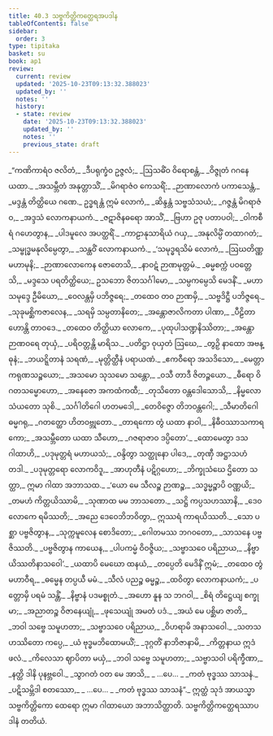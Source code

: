 ```yaml
---
title: 40.3 သဗ္ဗကိတ္တိကတ္ထေရအပဒါန
tableOfContents: false
sidebar:
  order: 3
type: tipitaka
basket: su
book: ap1
review:
  current: review
  updated: '2025-10-23T09:13:32.388023'
  updated_by: ''
  notes: ''
  history:
  - state: review
    date: '2025-10-23T09:13:32.388023'
    updated_by: ''
    notes: ''
    previous_state: draft
---
```



<ReviewStatus review={frontmatter.review} showDetails={true} />

<HypothesisAnnotation frontmatter={frontmatter} />

<DynamicBreadcrumb />

<Division number="304" book="ap1" e="ch" v="20" p="378">

<Paragraph number="4606" type="verses" book="ap1">
_“ကဏိကာရံဝ ဇလိတံ,_  
_ဒီပရုက္ခံဝ ဥဇ္ဇလံ;_  
_ဩသဓိံဝ ဝိရောစန္တံ,_  
_ဝိဇ္ဇုတံ ဂဂနေ ယထာ._  

</Paragraph>

</Division>
<Division number="305" book="ap1" e="ch" v="20" p="378">

<Paragraph number="4607" type="verses" book="ap1">
_အသမ္ဘီတံ အနုတ္တာသိံ,_  
_မိဂရာဇံဝ ကေသရိံ;_  
_ဉာဏာလောကံ ပကာသေန္တံ,_  
_မဒ္ဒန္တံ တိတ္ထိယေ ဂဏေ._  

</Paragraph>

</Division>
<Division number="306" book="ap1" e="ch" v="20" p="378">

<Paragraph number="4608" type="verses" book="ap1">
ဥဒ္ဓရန္တံ ဣမံ လောကံ,_  
_ဆိန္ဒန္တံ သဗ္ဗသံသယံ;_  
_ဂဇ္ဇန္တံ မိဂရာဇံဝ,_  
_အဒ္ဒသံ လောကနာယကံ._  

</Paragraph>

</Division>
<Division number="307" book="ap1" e="ch" v="20" p="378">

<Paragraph number="4609" type="verses" book="ap1">
_ဇဋာဇိနဓရော အာသိံ,_  
_ဗြဟာ ဥဇု ပတာပဝါ;_  
_ဝါကစီရံ ဂဟေတွာန,_  
_ပါဒမူလေ အပတ္ထရိံ._  

</Paragraph>

</Division>
<Division number="308" book="ap1" e="ch" v="20" p="378">

<Paragraph number="4610" type="verses" book="ap1">
_ကာဠာနုသာရိယံ ဂယှ,_  
_အနုလိမ္ပိံ တထာဂတံ;_  
_သမ္ဗုဒ္ဓမနုလိမ္ပေတွာ,_  
_သန္ထဝိံ လောကနာယကံ._  

</Paragraph>

</Division>
<Division number="309" book="ap1" e="ch" v="20" p="378">

<Paragraph number="4611" type="verses" book="ap1">
_‘သမုဒ္ဓရသိမံ လောကံ,_  
_ဩဃတိဏ္ဏမဟာမုနိ;_  
_ဉာဏာလောကေန ဇောတေသိ,_  
_နာဝဋံ ဉာဏမုတ္တမံ._  

</Paragraph>

</Division>
<Division number="310" book="ap1" e="ch" v="20" p="378">

<Paragraph number="4612" type="verses" book="ap1">
_ဓမ္မစက္ကံ ပဝတ္တေသိ,_  
_မဒ္ဒသေ ပရတိတ္ထိယေ;_  
ဥသဘော ဇိတသင်္ဂါမော,_  
_သမ္ပကမ္ပေသိ မေဒနိံ._  

</Paragraph>

</Division>
<Division number="311" book="ap1" e="ch" v="20" p="378">

<Paragraph number="4613" type="verses" book="ap1">
_မဟာသမုဒ္ဒေ ဦမိယော,_  
_ဝေလန္တမှိ ပဘိဇ္ဇရေ;_  
_တထေဝ တဝ ဉာဏမှိ,_  
_သဗ္ဗဒိဋ္ဌီ ပဘိဇ္ဇရေ._  

</Paragraph>

</Division>
<Division number="312" book="ap1" e="ch" v="20" p="378">

<Paragraph number="4614" type="verses" book="ap1">
_သုခုမစ္ဆိကဇာလေန,_  
_သရမှိ သမ္ပတာနိတေ;_  
_အန္တောဇာလိကတာ ပါဏာ,_  
_ပီဠိတာ ဟောန္တိ တာဝဒေ._  

</Paragraph>

</Division>
<Division number="313" book="ap1" e="ch" v="20" p="378">

<Paragraph number="4615" type="verses" book="ap1">
_တထေဝ တိတ္ထိယာ လောကေ,_  
_ပုထုပါသဏ္ဍနိဿိတာ;_  
_အန္တောဉာဏဝရေ တုယှံ,_  
_ပရိဝတ္တန္တိ မာရိသ._  

</Paragraph>

</Division>
<Division number="314" book="ap1" e="ch" v="20" p="378">

<Paragraph number="4616" type="verses" book="ap1">
_ပတိဋ္ဌာ ဝုယှတံ ဩဃေ,_  
_တွဉှိ နာထော အဗန္ဓုနံ;_  
_ဘယဋ္ဋိတာနံ သရဏံ,_  
_မုတ္တိတ္ထီနံ ပရာယဏံ._  

</Paragraph>

</Division>
<Division number="315" book="ap1" e="ch" v="20" p="379">

<Paragraph number="4617" type="verses" book="ap1">
_ဧကဝီရော အသဒိသော,_  
_မေတ္တာကရုဏသဉ္စယော;_  
_အသမော သုသမော သန္တော,_  
_ဝသီ တာဒီ ဇိတဉ္ဇယော._  

</Paragraph>

</Division>
<Division number="316" book="ap1" e="ch" v="20" p="379">

<Paragraph number="4618" type="verses" book="ap1">
_ဓီရော ဝိဂတသမ္မောဟော,_  
_အနေဇော အကထံကထီ;_  
_တုသိတော ဝန္တဒေါသောသိ,_  
_နိမ္မလော သံယတော သုစိ._  

</Paragraph>

</Division>
<Division number="317" book="ap1" e="ch" v="20" p="379">

<Paragraph number="4619" type="verses" book="ap1">
_သင်္ဂါတိဂေါ ဟတမဒေါ,_  
_တေဝိဇ္ဇော တိဘဝန္တဂေါ;_  
_သီမာတိဂေါ ဓမ္မဂရု,_  
_ဂတတ္ထော ဟိတဝဗ္ဘုတော._  

</Paragraph>

</Division>
<Division number="318" book="ap1" e="ch" v="20" p="379">

<Paragraph number="4620" type="verses" book="ap1">
_တာရကော တွံ ယထာ နာဝါ,_  
_နိဓီဝဿာသကာရကော;_  
_အသမ္ဘီတော ယထာ သီဟော,_  
_ဂဇရာဇာဝ ဒပ္ပိတော’._  

</Paragraph>

</Division>
<Division number="319" book="ap1" e="ch" v="20" p="379">

<Paragraph number="4621" type="verses" book="ap1">
_ထောမေတွာ ဒသဂါထာဟိ,_  
_ပဒုမုတ္တရံ မဟာယသံ;_  
_ဝန္ဒိတွာ သတ္ထုနော ပါဒေ,_  
_တုဏှီ အဋ္ဌာသဟံ တဒါ._  

</Paragraph>

</Division>
<Division number="320" book="ap1" e="ch" v="20" p="379">

<Paragraph number="4622" type="verses" book="ap1">
_ပဒုမုတ္တရော လောကဝိဒူ,_  
_အာဟုတီနံ ပဋိဂ္ဂဟော;_  
_ဘိက္ခုသံဃေ ဌိတော သတ္ထာ,_  
ဣမာ ဂါထာ အဘာသထ._  

</Paragraph>

</Division>
<Division number="321" book="ap1" e="ch" v="20" p="379">

<Paragraph number="4623" type="verses" book="ap1">
_‘ယော မေ သီလဉ္စ ဉာဏဉ္စ,_  
_သဒ္ဓမ္မဉ္စာပိ ဝဏ္ဏယိ;_  
_တမဟံ ကိတ္တယိဿာမိ,_  
_သုဏာထ မမ ဘာသတော._  

</Paragraph>

</Division>
<Division number="322" book="ap1" e="ch" v="20" p="379">

<Paragraph number="4624" type="verses" book="ap1">
_သဋ္ဌိ ကပ္ပသဟဿာနိ,_  
_ဒေဝလောကေ ရမိဿတိ;_  
_အညေ ဒေဝေဘိဘဝိတွာ,_  
ဣဿရံ ကာရယိဿတိ._  

</Paragraph>

</Division>
<Division number="323" book="ap1" e="ch" v="20" p="379">

<Paragraph number="4625" type="verses" book="ap1">
_သော ပစ္ဆာ ပဗ္ဗဇိတွာန,_  
_သုက္ကမူလေန စောဒိတော;_  
_ဂေါတမဿ ဘဂဝတော,_  
_သာသနေ ပဗ္ဗဇိဿတိ._  

</Paragraph>

</Division>
<Division number="324" book="ap1" e="ch" v="20" p="379">

<Paragraph number="4626" type="verses" book="ap1">
_ပဗ္ဗဇိတွာန ကာယေန,_  
_ပါပကမ္မံ ဝိဝဇ္ဇိယ;_  
_သဗ္ဗာသဝေ ပရိညာယ,_  
_နိဗ္ဗာယိဿတိနာသဝေါ’._  

</Paragraph>

</Division>
<Division number="325" book="ap1" e="ch" v="20" p="379">

<Paragraph number="4627" type="verses" book="ap1">
_ယထာပိ မေဃော ထနယံ,_  
_တပ္ပေတိ မေဒိနိံ ဣမံ;_  
_တထေဝ တွံ မဟာဝီရ,_  
_ဓမ္မေန တပ္ပယီ မမံ._  

</Paragraph>

</Division>
<Division number="326" book="ap1" e="ch" v="20" p="379">

<Paragraph number="4628" type="verses" book="ap1">
_သီလံ ပညဉ္စ ဓမ္မဉ္စ,_  
_ထဝိတွာ လောကနာယကံ;_  
_ပတ္တောမှိ ပရမံ သန္တိံ,_  
_နိဗ္ဗာနံ ပဒမစ္စုတံ._  

</Paragraph>

</Division>
<Division number="327" book="ap1" e="ch" v="20" p="380">

<Paragraph number="4629" type="verses" book="ap1">
_အဟော နူန သ ဘဂဝါ,_  
_စိရံ တိဋ္ဌေယျ စက္ခုမာ;_  
_အညာတဉ္စ ဝိဇာနေယျုံ,_  
_ဖုသေယျုံ အမတံ ပဒံ._  

</Paragraph>

</Division>
<Division number="328" book="ap1" e="ch" v="20" p="380">

<Paragraph number="4630" type="verses" book="ap1">
_အယံ မေ ပစ္ဆိမာ ဇာတိ,_  
_ဘဝါ သဗ္ဗေ သမူဟတာ;_  
_သဗ္ဗာသဝေ ပရိညာယ,_  
_ဝိဟရာမိ အနာသဝေါ._  

</Paragraph>

</Division>
<Division number="329" book="ap1" e="ch" v="20" p="380">

<Paragraph number="4631" type="verses" book="ap1">
_သတသဟဿိတော ကပ္ပေ,_  
_ယံ ဗုဒ္ဓမဘိထောမယိံ;_  
_ဒုဂ္ဂတိံ နာဘိဇာနာမိ,_  
_ကိတ္တနာယ ဣဒံ ဖလံ._  

</Paragraph>

</Division>
<Division number="330" book="ap1" e="ch" v="20" p="380">

<Paragraph number="4632" type="verses" book="ap1">
_ကိလေသာ ဈာပိတာ မယှံ,_  
_ဘဝါ သဗ္ဗေ သမူဟတာ;_  
_သဗ္ဗာသဝါ ပရိက္ခီဏာ,_  
_နတ္ထိ ဒါနိ ပုနဗ္ဘဝေါ._  

</Paragraph>

</Division>
<Division number="331" book="ap1" e="ch" v="20" p="380">

<Paragraph number="4633" type="verses" book="ap1">
_သွာဂတံ ဝတ မေ အာသိ,_  
_ …ပေ… _  
_ကတံ ဗုဒ္ဓဿ သာသနံ._  

</Paragraph>

</Division>
<Division number="332" book="ap1" e="ch" v="20" p="380">

<Paragraph number="4634" type="verses" book="ap1">
_ပဋိသမ္ဘိဒါ စတဿော,_  
_ …ပေ… _  
_ကတံ ဗုဒ္ဓဿ သာသနံ”._  

</Paragraph>

<Paragraph number="4635" book="ap1">
ဣတ္ထံ သုဒံ အာယသ္မာ သဗ္ဗကိတ္တိကော ထေရော ဣမာ ဂါထာယော အဘာသိတ္ထာတိ.

</Paragraph>
</Division>

<Paragraph number="4636" type="center" book="ap1">
သဗ္ဗကိတ္တိကတ္ထေရဿာပဒါနံ တတိယံ.
</Paragraph>